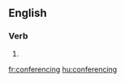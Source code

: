 ==English==
{{wikipedia|dab=conferencing}}
===Verb===
{{head|en|present participle}}

# {{present participle of|conference|lang=en}}

[[fr:conferencing]]
[[hu:conferencing]]